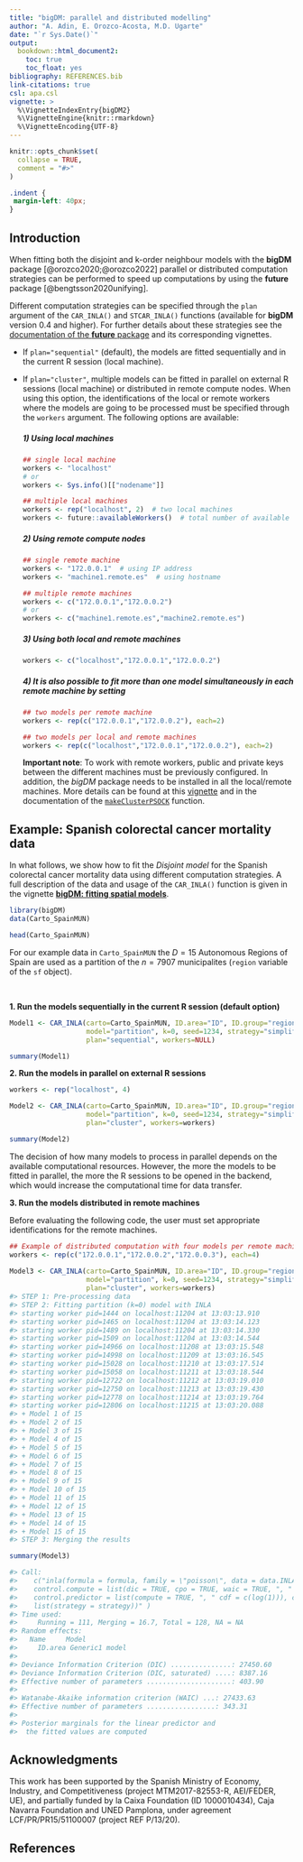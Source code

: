 ```yaml
---
title: "bigDM: parallel and distributed modelling"
author: "A. Adin, E. Orozco-Acosta, M.D. Ugarte"
date: "`r Sys.Date()`"
output:
  bookdown::html_document2:
    toc: true
    toc_float: yes
bibliography: REFERENCES.bib
link-citations: true
csl: apa.csl
vignette: >
  %\VignetteIndexEntry{bigDM2}
  %\VignetteEngine{knitr::rmarkdown}
  %\VignetteEncoding{UTF-8}
---
```


```r
knitr::opts_chunk$set(
  collapse = TRUE,
  comment = "#>"
)
```

```css
.indent {
 margin-left: 40px;
}
```

## Introduction {-#introduction}
When fitting both the disjoint and k-order neighbour models with the __bigDM__ package [@orozco2020;@orozco2022] parallel or distributed computation strategies can be performed to speed up computations by using the __future__ package [@bengtsson2020unifying]. 

Different computation strategies can be specified through the `plan` argument of the `CAR_INLA()` and `STCAR_INLA()` functions (available for __bigDM__ version 0.4 and higher). For further details about these strategies see the [documentation of the __future__ package](https://cran.r-project.org/web/packages/future/index.html)  and its corresponding vignettes.

* If `plan="sequential"` (default), the models are fitted sequentially and in the current R session (local machine).

* If `plan="cluster"`, multiple models can be fitted in parallel on external R sessions (local machine) or distributed in remote compute nodes. When using this option, the identifications of the local or remote workers where the models are going to be processed must be specified through the `workers` argument. The following options are available:

  ##### 1) Using local machines
  ```r
  ## single local machine
  workers <- "localhost"
  # or 
  workers <- Sys.info()[["nodename"]]
  
  ## multiple local machines 
  workers <- rep("localhost", 2)  # two local machines
  workers <- future::availableWorkers()  # total number of available workers
  ```
  
  ##### 2) Using remote compute nodes
  ```r
  ## single remote machine
  workers <- "172.0.0.1"  # using IP address
  workers <- "machine1.remote.es"  # using hostname
  
  ## multiple remote machines
  workers <- c("172.0.0.1","172.0.0.2")
  # or
  workers <- c("machine1.remote.es","machine2.remote.es")
  ```
  
  ##### 3) Using both local and remote machines
  ```r
  workers <- c("localhost","172.0.0.1","172.0.0.2")
  ```
  
  ##### 4) It is also possible to fit more than one model simultaneously in each remote machine by setting
  ```r
  ## two models per remote machine
  workers <- rep(c("172.0.0.1","172.0.0.2"), each=2)
  
  ## two models per local and remote machines
  workers <- rep(c("localhost","172.0.0.1","172.0.0.2"), each=2)
  ```
  
  __Important note__: To work with remote workers, public and private keys between the different machines must be previously configured. In addition, the _bigDM_ package needs to be installed in all the local/remote machines. More details can be found at this [vignette](https://cran.r-project.org/web/packages/future/vignettes/future-3-topologies.html) and in the documentation of the [`makeClusterPSOCK`](https://www.rdocumentation.org/packages/future/versions/1.18.0/topics/makeClusterPSOCK) function.
  

## Example: Spanish colorectal cancer mortality data {-#example}

In what follows, we show how to fit the _Disjoint model_ for the Spanish colorectal cancer mortality data using different computation strategies. A full description of the data and usage of the `CAR_INLA()` function is given in the vignette [__bigDM: fitting spatial models__](https://emi-sstcdapp.unavarra.es/bigDM/bigDM-1-fitting-spatial-models.html).

```r
library(bigDM)
data(Carto_SpainMUN)

head(Carto_SpainMUN)
```
For our example data in `Carto_SpainMUN` the $D=15$ Autonomous Regions of Spain are used as a partition of the $n=7907$ municipalites (`region` variable of the `sf` object).

<br>
 
__1. Run the models sequentially in the current R session (default option)__
```r
Model1 <- CAR_INLA(carto=Carto_SpainMUN, ID.area="ID", ID.group="region", O="obs", E="exp",
                   model="partition", k=0, seed=1234, strategy="simplified.laplace",
                   plan="sequential", workers=NULL)

summary(Model1)
```


__2. Run the models in parallel on external R sessions__
```r
workers <- rep("localhost", 4)

Model2 <- CAR_INLA(carto=Carto_SpainMUN, ID.area="ID", ID.group="region", O="obs", E="exp",
                   model="partition", k=0, seed=1234, strategy="simplified.laplace",
                   plan="cluster", workers=workers)

summary(Model2)
```

The decision of how many models to process in parallel depends on the available computational resources. However, the more the models to be fitted in parallel, the more the R sessions to be opened in the backend, which would increase the computational time for data transfer.


__3. Run the models distributed in remote machines__

Before evaluating the following code, the user must set appropriate identifications for the remote machines.
```r
## Example of distributed computation with four models per remote machine
workers <- rep(c("172.0.0.1","172.0.0.2","172.0.0.3"), each=4)
        
Model3 <- CAR_INLA(carto=Carto_SpainMUN, ID.area="ID", ID.group="region", O="obs", E="exp",
                   model="partition", k=0, seed=1234, strategy="simplified.laplace",
                   plan="cluster", workers=workers)
#> STEP 1: Pre-processing data
#> STEP 2: Fitting partition (k=0) model with INLA 
#> starting worker pid=1444 on localhost:11204 at 13:03:13.910
#> starting worker pid=1465 on localhost:11204 at 13:03:14.123
#> starting worker pid=1489 on localhost:11204 at 13:03:14.330
#> starting worker pid=1509 on localhost:11204 at 13:03:14.544
#> starting worker pid=14966 on localhost:11208 at 13:03:15.548
#> starting worker pid=14998 on localhost:11209 at 13:03:16.545
#> starting worker pid=15028 on localhost:11210 at 13:03:17.514
#> starting worker pid=15058 on localhost:11211 at 13:03:18.544
#> starting worker pid=12722 on localhost:11212 at 13:03:19.010
#> starting worker pid=12750 on localhost:11213 at 13:03:19.430
#> starting worker pid=12778 on localhost:11214 at 13:03:19.764
#> starting worker pid=12806 on localhost:11215 at 13:03:20.088
#> + Model 1 of 15 
#> + Model 2 of 15 
#> + Model 3 of 15 
#> + Model 4 of 15 
#> + Model 5 of 15 
#> + Model 6 of 15 
#> + Model 7 of 15 
#> + Model 8 of 15 
#> + Model 9 of 15 
#> + Model 10 of 15 
#> + Model 11 of 15 
#> + Model 12 of 15 
#> + Model 13 of 15 
#> + Model 14 of 15 
#> + Model 15 of 15 
#> STEP 3: Merging the results

summary(Model3)

#> Call:
#>    c("inla(formula = formula, family = \"poisson\", data = data.INLA, ", " E = E, 
#>    control.compute = list(dic = TRUE, cpo = TRUE, waic = TRUE, ", " config = TRUE), 
#>    control.predictor = list(compute = TRUE, ", " cdf = c(log(1))), control.inla = 
#>    list(strategy = strategy))" ) 
#> Time used:
#>     Running = 111, Merging = 16.7, Total = 128, NA = NA 
#> Random effects:
#>   Name	  Model
#>     ID.area Generic1 model
#> 
#> Deviance Information Criterion (DIC) ...............: 27450.60
#> Deviance Information Criterion (DIC, saturated) ....: 8387.16
#> Effective number of parameters .....................: 403.90
#> 
#> Watanabe-Akaike information criterion (WAIC) ...: 27433.63
#> Effective number of parameters .................: 343.31
#> 
#> Posterior marginals for the linear predictor and
#>  the fitted values are computed
```

## Acknowledgments {-#acknowledgments}
This work has been supported by the Spanish Ministry of Economy, Industry, and Competitiveness (project MTM2017-82553-R, AEI/FEDER, UE), and partially funded by la Caixa Foundation (ID 1000010434), Caja Navarra Foundation and UNED Pamplona, under agreement LCF/PR/PR15/51100007 (project REF P/13/20).


## References
